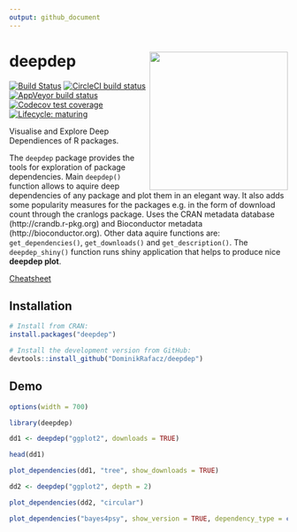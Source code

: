 ```yaml
---
output: github_document
---
```


# deepdep <img src='images/logo.png' align="right" height="250" />

<!-- badges: start -->
[![Build Status](https://travis-ci.org/DominikRafacz/deepdep.svg?branch=master)](https://travis-ci.org/DominikRafacz/deepdep)
[![CircleCI build status](https://circleci.com/gh/DominikRafacz/deepdep.svg?style=svg)](https://circleci.com/gh/DominikRafacz/deepdep)
[![AppVeyor build status](https://ci.appveyor.com/api/projects/status/github/DominikRafacz/deepdep?branch=master&svg=true)](https://ci.appveyor.com/project/DominikRafacz/deepdep)
[![Codecov test coverage](https://codecov.io/gh/DominikRafacz/deepdep/branch/master/graph/badge.svg)](https://codecov.io/gh/DominikRafacz/deepdep?branch=master)
[![Lifecycle: maturing](https://img.shields.io/badge/lifecycle-maturing-blue.svg)](https://www.tidyverse.org/lifecycle/#maturing)

<!-- badges: end -->

Visualise and Explore Deep Dependiences of R packages.

The `deepdep` package provides the tools for exploration of package dependencies. Main `deepdep()` function allows to aquire deep dependencies of any package and plot them in an elegant way. It also adds some popularity measures for the packages e.g. in the form of download count through the cranlogs package. Uses the CRAN metadata database (http://crandb.r-pkg.org) and Bioconductor metadata (http://bioconductor.org). Other data aquire functions are: `get_dependencies()`, `get_downloads()` and `get_description()`. The `deepdep_shiny()` function runs shiny application that helps to produce nice **deepdep plot**. 
    
[Cheatsheet](https://dominikrafacz.github.io/deepdep/articles/deepdep-package.html)

## Installation

```r
# Install from CRAN: 
install.packages("deepdep")

# Install the development version from GitHub:
devtools::install_github("DominikRafacz/deepdep")
```

## Demo

```r
options(width = 700)
```

```r
library(deepdep)

dd1 <- deepdep("ggplot2", downloads = TRUE)

head(dd1)

plot_dependencies(dd1, "tree", show_downloads = TRUE)
```
```r
dd2 <- deepdep("ggplot2", depth = 2)

plot_dependencies(dd2, "circular")
```
```r
plot_dependencies("bayes4psy", show_version = TRUE, dependency_type = c("Depends", "Imports", "Suggests", "LinkingTo"))
```

<!------------------------

This package was made during `1120-DS000-ISP-0500`[Advanced Programming in R](https://github.com/mini-pw/2020Z-ProgramowanieWR) course at Warsaw University of Technology.--> 
